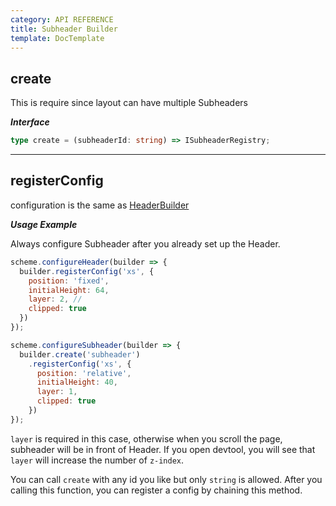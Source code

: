 ```yaml
---
category: API REFERENCE
title: Subheader Builder
template: DocTemplate
---
```


## create

This is require since layout can have multiple Subheaders

**_Interface_**

```typescript
type create = (subheaderId: string) => ISubheaderRegistry;
```

---

## registerConfig

configuration is the same as [HeaderBuilder](/layout/api-reference/header-builder/)

**_Usage Example_**

Always configure Subheader after you already set up the Header.

```js
scheme.configureHeader(builder => {
  builder.registerConfig('xs', {
    position: 'fixed',
    initialHeight: 64,
    layer: 2, // 
    clipped: true
  })
});
```

```js
scheme.configureSubheader(builder => {
  builder.create('subheader')
    .registerConfig('xs', {
      position: 'relative',
      initialHeight: 40,
      layer: 1,
      clipped: true
    })  
});
```

`layer` is required in this case, otherwise when you scroll the page, subheader will be in front of Header.
If you open devtool, you will see that `layer` will increase the number of `z-index`.

You can call `create` with any id you like but only `string` is allowed. After you calling this function,
you can register a config by chaining this method.
